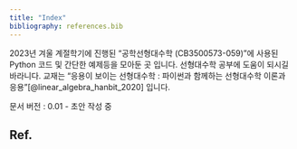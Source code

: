 ---
title: "Index"
bibliography: references.bib
---

2023년 겨울 계절학기에 진행된 "공학선형대수학 (CB3500573-059)"에 사용된 Python 코드 및 간단한 예제등을 모아둔 곳 입니다. 선형대수학 공부에 도움이 되시길 바라니다. 교재는 "응용이 보이는 선형대수학 : 파이썬과 함께하는 선형대수학 이론과 응용"[@linear_algebra_hanbit_2020] 입니다.

문서 버전 : 0.01
- 초안 작성 중

## Ref.

::: {#refs}
:::
